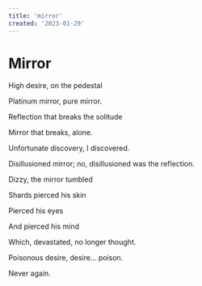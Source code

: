```yaml
---
title: 'mirror'
created: '2023-01-29'
---
```


# Mirror

High desire, on the pedestal

Platinum mirror, pure mirror.

Reflection that breaks the solitude

Mirror that breaks, alone.

Unfortunate discovery, I discovered.

Disillusioned mirror; no, disillusioned was the reflection.

Dizzy, the mirror tumbled

Shards pierced his skin

Pierced his eyes

And pierced his mind

Which, devastated, no longer thought.

Poisonous desire, desire... poison.

Never again.
